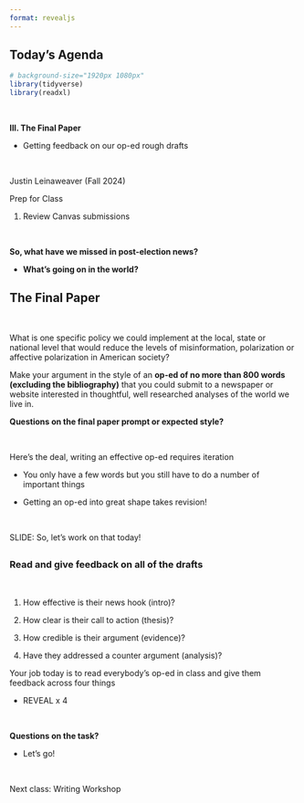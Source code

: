 ```yaml
---
format: revealjs
---
```


## Today's Agenda {background-image="Images/background-white_house_graphic_v4_muted_text2.png" .center}

```r
# background-size="1920px 1080px"
library(tidyverse)
library(readxl)
```

<br>

::: {.r-fit-text}

**III. The Final Paper**

- Getting feedback on our op-ed rough drafts

:::
<br>

::: r-stack
Justin Leinaweaver (Fall 2024)
:::

::: notes
Prep for Class

1. Review Canvas submissions

<br>

**So, what have we missed in post-election news?**

- **What's going on in the world?**

:::



## The Final Paper {background-image="Images/background-white_house_graphic_blue_v2.png" .center}

<br>

What is one specific policy we could implement at the local, state or national level that would reduce the levels of misinformation, polarization or affective polarization in American society?

Make your argument in the style of an **op-ed of no more than 800 words (excluding the bibliography)** that you could submit to a newspaper or website interested in thoughtful, well researched analyses of the world we live in.

::: notes

**Questions on the final paper prompt or expected style?**

<br>

Here's the deal, writing an effective op-ed requires iteration

- You only have a few words but you still have to do a number of important things

- Getting an op-ed into great shape takes revision!

<br>

SLIDE: So, let's work on that today!

:::



## {background-image="Images/background-white_house_graphic_blue_v2.png" .center}

### Read and give feedback on all of the drafts

<br>

::: {.incremental}
::: {.r-fit-text}
1. How effective is their news hook (intro)?

2. How clear is their call to action (thesis)? 

3. How credible is their argument (evidence)? 

4. Have they addressed a counter argument (analysis)?
:::
:::

::: notes

Your job today is to read everybody's op-ed in class and give them feedback across four things

- REVEAL x 4

<br>

**Questions on the task?**

- Let's go!

<br>

Next class: Writing Workshop

:::